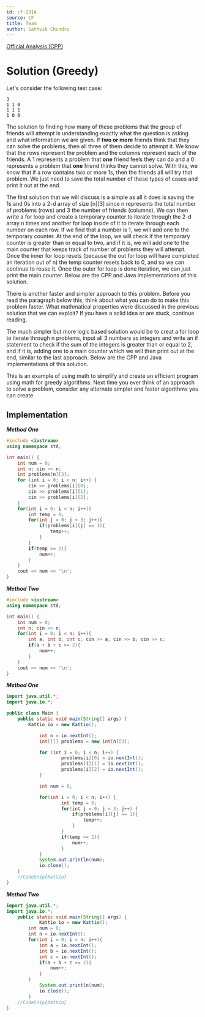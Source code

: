 ```yaml
---
id: cf-231A
source: CF
title: Team
author: Sathvik Chundru
---
```


[Official Analysis (CPP)](https://codeforces.com/blog/entry/5486)

# Solution (Greedy)

Let's consider the following test case:

```
3
1 1 0
1 1 1
1 0 0
```

The solution to finding how many of these problems that the group of friends
will attempt is understanding exactly what the question is asking and what
information we are given. If **two or more** friends think that they can solve
the problems, then all three of them decide to attempt it. We know that the rows
represent the problem and the columns represent each of the friends. A 1
represents a problem that **one** friend feels they can do and a 0 represents a
problem that **one** friend thinks they cannot solve. With this, we know that if
a row contains two or more 1s, then the friends all will try that problem. We
just need to save the total number of these types of cases and print it out at
the end.

The first solution that we will discuss is a simple as all it does is saving the
1s and 0s into a 2-d array of size [n][3] since n represents the total number of
problems (rows) and 3 the number of friends (columns). We can then write a for
loop and create a temporary counter to iterate through the 2-d array n times and
another for loop inside of it to iterate through each number on each row. If we
find that a number is 1, we will add one to the temporary counter. At the end of
the loop, we will check if the temporary counter is greater than or equal to
two, and if it is, we will add one to the main counter that keeps track of
number of problems they will attempt. Once the inner for loop resets (because
the out for loop will have completed an iteration out of n) the temp counter
resets back to 0, and so we can continue to reuse it. Once the outer for loop is
done iteration, we can just print the main counter. Below are the CPP and Java
implementations of this solution.

There is another faster and simpler approach to this problem. Before you read
the paragraph below this, think about what you can do to make this problem
faster. What mathmatical properties were discussed in the previous solution that
we can exploit? If you have a solid idea or are stuck, continue reading.

The much simpler but more logic based solution would be to creat a for loop to
iterate through n problems, input all 3 numbers as integers and write an if
statement to check if the sum of the integers is greater than or equal to 2, and
if it is, adding one to a main counter which we will then print out at the end,
similar to the last approach. Below are the CPP and Java implementations of this
solution.

This is an example of using math to simplify and create an efficient program
using math for greedy algorithms. Next time you ever think of an approach to
solve a problem, consider any alternate simpler and faster algorithms you can
create.

<LanguageSection>

<CPPSection>

## Implementation

**_Method One_**

```CPP
#include <iostream>
using namespace std;

int main() {
	int num = 0;
	int n; cin >> n;
	int problems[n][3];
	for (int i = 0; i < n; i++) {
		cin >> problems[i][0];
		cin >> problems[i][1];
		cin >> problems[i][2];
	}
	for(int i = 0; i < n; i++){
		int temp = 0;
		for(int j = 0; j < 3; j++){
			if(problems[i][j] == 1){
				temp++;
			}
		}
		if(temp >= 2){
			num++;
		}
	}
	cout << num << '\n';
}
```

**_Method Two_**

```CPP
#include <iostream>
using namespace std;

int main() {
	int num = 0;
	int n; cin >> n;
	for(int i = 0; i < n; i++){
		int a; int b; int c; cin >> a; cin >> b; cin >> c;
		if(a + b + c >= 2){
			num++;
		}
	}
	cout << num << '\n';
}
```

</CPPSection>
	
<JavaSection>
	
***Method One***

```java
import java.util.*;
import java.io.*;

public class Main {
	public static void main(String[] args) {
		Kattio io = new Kattio();

        	int n = io.nextInt();
        	int[][] problems = new int[n][3];

        	for (int i = 0; i < n; i++) {
            		problems[i][0] = io.nextInt();
            		problems[i][1] = io.nextInt();
            		problems[i][2] = io.nextInt();
        	}

        	int num = 0;

        	for(int i = 0; i < n; i++) {
            		int temp = 0;
            		for(int j = 0; j < 3; j++) {
                		if(problems[i][j] == 1){
                   			temp++;
                		}
            		}
            		if(temp >= 2){
                		num++;
            		}
        	}
     		System.out.println(num);
        	io.close();
	}
	//CodeSnip{Kattio}
}

```

**_Method Two_**

```java
import java.util.*;
import java.io.*;
	public static void main(String[] args) {
        	Kattio io = new Kattio();
		int num = 0;
		int n = io.nextInt();
		for(int i = 0; i < n; i++){
			int a = io.nextInt();
			int b = io.nextInt();
			int c = io.nextInt();
			if(a + b + c >= 2){
				num++;
			}
		}
     		System.out.println(num);
        	io.close();
    	}
	//CodeSnip{Kattio}
}
```

</JavaSection>

</LanguageSection>
